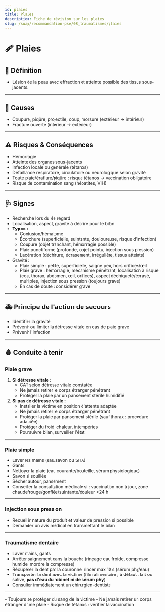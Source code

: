 ---
id: plaies
title: Plaies
description: Fiche de révision sur les plaies
slug: /suap/recommandation-pse/08_traumatismes/plaies
---


# 🩹 Plaies

## 📝 Définition

- Lésion de la peau avec effraction et atteinte possible des tissus sous-jacents.

---

## 🔎 Causes

- Coupure, piqûre, projectile, coup, morsure (extérieur → intérieur)
- Fracture ouverte (intérieur → extérieur)

---

## ⚠️ Risques & Conséquences

- Hémorragie
- Atteinte des organes sous-jacents
- Infection locale ou générale (tétanos)
- Défaillance respiratoire, circulatoire ou neurologique selon gravité
- Toute plaie/éraflure/piqûre : risque tétanos → vaccination obligatoire
- Risque de contamination sang (hépatites, VIH)

---

## 🩺 Signes

- Recherche lors du 4e regard
- Localisation, aspect, gravité à décrire pour le bilan
- **Types :**
    - Contusion/hématome
    - Écorchure (superficielle, suintante, douloureuse, risque d'infection)
    - Coupure (objet tranchant, hémorragie possible)
    - Plaie punctiforme (profonde, objet pointu, injection sous pression)
    - Lacération (déchirure, écrasement, irrégulière, tissus atteints)
- Gravité :
    - Plaie simple : petite, superficielle, saigne peu, hors orifices/œil
    - Plaie grave : hémorragie, mécanisme pénétrant, localisation à risque (cou, thorax, abdomen, œil, orifices), aspect déchiqueté/écrasé, multiples, injection sous pression (toujours grave)
    - En cas de doute : considérer grave

---

## 🚑 Principe de l'action de secours

- Identifier la gravité
- Prévenir ou limiter la détresse vitale en cas de plaie grave
- Prévenir l'infection

---

## 🩸 Conduite à tenir

### Plaie grave

1. **Si détresse vitale :**
    - CAT selon détresse vitale constatée
    - Ne jamais retirer le corps étranger pénétrant
    - Protéger la plaie par un pansement stérile humidifié
2. **Si pas de détresse vitale :**
    - Installer la victime en position d'attente adaptée
    - Ne jamais retirer le corps étranger pénétrant
    - Protéger la plaie par pansement stérile (sauf thorax : procédure adaptée)
    - Protéger du froid, chaleur, intempéries
    - Poursuivre bilan, surveiller l'état

---

### Plaie simple

- Laver les mains (eau/savon ou SHA)
- Gants
- Nettoyer la plaie (eau courante/bouteille, sérum physiologique)
- Savon si souillée
- Sécher autour, pansement
- Conseiller la consultation médicale si : vaccination non à jour, zone chaude/rouge/gonflée/suintante/douleur >24 h

---

### Injection sous pression

- Recueillir nature du produit et valeur de pression si possible
- Demander un avis médical en transmettant le bilan

---

### Traumatisme dentaire

- Laver mains, gants
- Arrêter saignement dans la bouche (rinçage eau froide, compresse humide, mordre la compresse)
- Récupérer la dent par la couronne, rincer max 10 s (sérum phy/eau)
- Transporter la dent avec la victime (film alimentaire ; à défaut : lait ou salive, **pas d'eau du robinet ni de sérum phy**)
- Consulter immédiatement un chirurgien-dentiste

---

<Admonition type="caution">
- Toujours se protéger du sang de la victime
- Ne jamais retirer un corps étranger d'une plaie
- Risque de tétanos : vérifier la vaccination
</Admonition>
